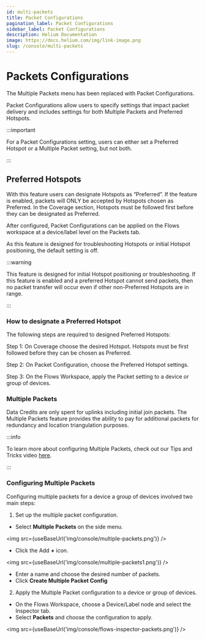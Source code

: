 ```yaml
---
id: multi-packets
title: Packet Configurations
pagination_label: Packet Configurations
sidebar_label: Packet Configurations
description: Helium Documentation
image: https://docs.helium.com/img/link-image.png
slug: /console/multi-packets
---
```


# Packets Configurations

The Multiple Packets menu has been replaced with Packet Configurations.

Packet Configurations allow users to specify settings that impact packet delivery and includes
settings for both Multiple Packets and Preferred Hotspots.

:::important

For a Packet Configurations setting, users can either set a Preferred Hotspot or a Multiple Packet
setting, but not both.

:::

## Preferred Hotspots

With this feature users can designate Hotspots as “Preferred”. If the feature is enabled, packets
will ONLY be accepted by Hotspots chosen as Preferred. In the Coverage section, Hotspots must be
followed first before they can be designated as Preferred.

After configured, Packet Configurations can be applied on the Flows workspace at a device/label
level on the Packets tab.

As this feature is designed for troubleshooting Hotspots or initial Hotspot positioning, the default
setting is off.

:::warning

This feature is designed for initial Hotspot positioning or troubleshooting. If this feature is
enabled and a preferred Hotspot cannot send packets, then no packet transfer will occur even if
other non-Preferred Hotspots are in range.

:::

### How to designate a Preferred Hotspot

The following steps are required to designed Preferred Hotspots:

Step 1: On Coverage choose the desired Hotspot. Hotspots must be first followed before they can be
chosen as Preferred.

Step 2: On Packet Configuration, choose the Preferred Hotspot settings.

Step 3: On the Flows Workspace, apply the Packet setting to a device or group of devices.

### Multiple Packets


<LegacyContentBanner />

Data Credits are only spent for uplinks including initial join packets. The Multiple Packets feature
provides the ability to pay for additional packets for redundancy and location triangulation
purposes.

:::info

To learn more about configuring Multiple Packets, check out our Tips and Tricks video
[here](https://youtu.be/xv8aM1oNIEs).

:::

### Configuring Multiple Packets

Configuring multiple packets for a device a group of devices involved two main steps:

1. Set up the multiple packet configuration.

- Select **Multiple Packets** on the side menu.

<img src={useBaseUrl('img/console/multiple-packets.png')} />

- Click the Add **+** icon.

<img src={useBaseUrl('img/console/multiple-packets1.png')} />

- Enter a name and choose the desired number of packets.
- Click **Create Multiple Packet Config**

2. Apply the Multiple Packet configuration to a device or group of devices.

- On the Flows Workspace, choose a Device/Label node and select the Inspector tab.
- Select **Packets** and choose the configuration to apply.

<img src={useBaseUrl('img/console/flows-inspector-packets.png')} />
